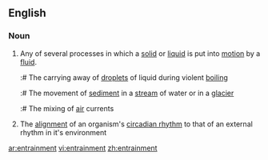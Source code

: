 ==English==

===Noun===
{{wikipedia}}
{{en-noun}}

# Any of several processes in which a [[solid]] or [[liquid]] is put into [[motion]] by a [[fluid]].
#:# The carrying away of [[droplet]]s of liquid during violent [[boiling]]
#:# The movement of [[sediment]] in a [[stream]] of water or in a [[glacier]]
#:# The mixing of [[air]] currents
#{{biology}} The [[alignment]] of an organism's [[circadian rhythm]] to that of an external rhythm in it's environment

[[ar:entrainment]]
[[vi:entrainment]]
[[zh:entrainment]]